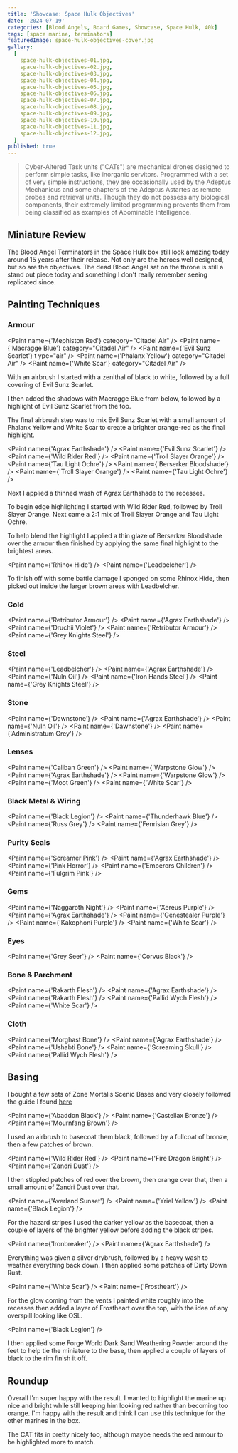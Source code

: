 ```yaml
---
title: 'Showcase: Space Hulk Objectives'
date: '2024-07-19'
categories: [Blood Angels, Board Games, Showcase, Space Hulk, 40k]
tags: [space marine, terminators]
featuredImage: space-hulk-objectives-cover.jpg
gallery:
  [
    space-hulk-objectives-01.jpg,
    space-hulk-objectives-02.jpg,
    space-hulk-objectives-03.jpg,
    space-hulk-objectives-04.jpg,
    space-hulk-objectives-05.jpg,
    space-hulk-objectives-06.jpg,
    space-hulk-objectives-07.jpg,
    space-hulk-objectives-08.jpg,
    space-hulk-objectives-09.jpg,
    space-hulk-objectives-10.jpg,
    space-hulk-objectives-11.jpg,
    space-hulk-objectives-12.jpg,
  ]
published: true
---
```



> Cyber-Altered Task units ("CATs") are mechanical drones designed to perform simple tasks, like inorganic servitors.
> Programmed with a set of very simple instructions, they are occasionally used by the Adeptus Mechanicus and some
> chapters of the Adeptus Astartes as remote probes and retrieval units. Though they do not possess any biological
> components, their extremely limited programming prevents them from being classified as examples of Abominable
> Intelligence.

## Miniature Review

The Blood Angel Terminators in the Space Hulk box still look amazing today around 15 years after their release. Not
only are the heroes well designed, but so are the objectives. The dead Blood Angel sat on the throne is still a stand
out piece today and something I don't really remember seeing replicated since.

## Painting Techniques

### Armour

<Paint name={'Mephiston Red'} category="Citadel Air" />
<Paint name={'Macragge Blue'} category="Citadel Air" />
<Paint name={'Evil Sunz Scarlet'} t ype="air" />
<Paint name={'Phalanx Yellow'} category="Citadel Air" />
<Paint name={'White Scar'} category="Citadel Air" />

With an airbrush I started with a zenithal of black to white, followed by a full covering of Evil Sunz Scarlet.

I then added the shadows with Macragge Blue from below, followed by a highlight of Evil Sunz Scarlet from the top.

The final airbrush step was to mix Evil Sunz Scarlet with a small amount of Phalanx Yellow and White Scar to create a
brighter orange-red as the final highlight.

<Paint name={'Agrax Earthshade'} />
<Paint name={'Evil Sunz Scarlet'} />
<Paint name={'Wild Rider Red'} />
<Paint name={'Troll Slayer Orange'} />
<Paint name={'Tau Light Ochre'} />
<Paint name={'Berserker Bloodshade'} />
<Paint name={'Troll Slayer Orange'} />
<Paint name={'Tau Light Ochre'} />

Next I applied a thinned wash of Agrax Earthshade to the recesses.

To begin edge highlighting I started with Wild Rider Red, followed by Troll Slayer Orange. Next came a 2:1 mix of
Troll Slayer Orange and Tau Light Ochre.

To help blend the highlight I applied a thin glaze of Berserker Bloodshade over the armour then finished by applying
the same final highlight to the brightest areas.

<Paint name={'Rhinox Hide'} />
<Paint name={'Leadbelcher'} />

To finish off with some battle damage I sponged on some Rhinox Hide, then picked out inside the larger brown areas
with Leadbelcher.

### Gold

<Paint name={'Retributor Armour'} />
<Paint name={'Agrax Earthshade'} />
<Paint name={'Druchii Violet'} />
<Paint name={'Retributor Armour'} />
<Paint name={'Grey Knights Steel'} />

### Steel

<Paint name={'Leadbelcher'} />
<Paint name={'Agrax Earthshade'} />
<Paint name={'Nuln Oil'} />
<Paint name={'Iron Hands Steel'} />
<Paint name={'Grey Knights Steel'} />

### Stone

<Paint name={'Dawnstone'} />
<Paint name={'Agrax Earthshade'} />
<Paint name={'Nuln Oil'} />
<Paint name={'Dawnstone'} />
<Paint name={'Administratum Grey'} />

### Lenses

<Paint name={'Caliban Green'} />
<Paint name={'Warpstone Glow'} />
<Paint name={'Agrax Earthshade'} />
<Paint name={'Warpstone Glow'} />
<Paint name={'Moot Green'} />
<Paint name={'White Scar'} />

### Black Metal & Wiring

<Paint name={'Black Legion'} />
<Paint name={'Thunderhawk Blue'} />
<Paint name={'Russ Grey'} />
<Paint name={'Fenrisian Grey'} />

### Purity Seals

<Paint name={'Screamer Pink'} />
<Paint name={'Agrax Earthshade'} />
<Paint name={'Pink Horror'} />
<Paint name={'Emperors Children'} />
<Paint name={'Fulgrim Pink'} />

### Gems

<Paint name={'Naggaroth Night'} />
<Paint name={'Xereus Purple'} />
<Paint name={'Agrax Earthshade'} />
<Paint name={'Genestealer Purple'} />
<Paint name={'Kakophoni Purple'} />
<Paint name={'White Scar'} />

### Eyes

<Paint name={'Grey Seer'} />
<Paint name={'Corvus Black'} />

### Bone & Parchment

<Paint name={'Rakarth Flesh'} />
<Paint name={'Agrax Earthshade'} />
<Paint name={'Rakarth Flesh'} />
<Paint name={'Pallid Wych Flesh'} />
<Paint name={'White Scar'} />

### Cloth

<Paint name={'Morghast Bone'} />
<Paint name={'Agrax Earthshade'} />
<Paint name={'Ushabti Bone'} />
<Paint name={'Screaming Skull'} />
<Paint name={'Pallid Wych Flesh'} />

## Basing

I bought a few sets of Zone Mortalis Scenic Bases and very closely followed the guide I found
[here](https://www.realmofplastic.com/warhammer/painting-tutorial-zone-mortalis-bases)

<Paint name={'Abaddon Black'} />
<Paint name={'Castellax Bronze'} />
<Paint name={'Mournfang Brown'} />

I used an airbrush to basecoat them black, followed by a fullcoat of bronze, then a few patches of brown.

<Paint name={'Wild Rider Red'} />
<Paint name={'Fire Dragon Bright'} />
<Paint name={'Zandri Dust'} />

I then stippled patches of red over the brown, then orange over that, then a small amount of Zandri Dust over that.

<Paint name={'Averland Sunset'} />
<Paint name={'Yriel Yellow'} />
<Paint name={'Black Legion'} />

For the hazard stripes I used the darker yellow as the basecoat, then a couple of layers of the brighter yellow before
adding the black stripes.

<Paint name={'Ironbreaker'} />
<Paint name={'Agrax Earthshade'} />

Everything was given a silver drybrush, followed by a heavy wash to weather everything back down. I then applied some
patches of Dirty Down Rust.

<Paint name={'White Scar'} />
<Paint name={'Frostheart'} />

For the glow coming from the vents I painted white roughly into the recesses then added a layer of Frostheart over the
top, with the idea of any overspill looking like OSL.

<Paint name={'Black Legion'} />

I then applied some Forge World Dark Sand Weathering Powder around the feet to help tie the miniature to the base, then
applied a couple of layers of black to the rim finish it off.

## Roundup

Overall I'm super happy with the result. I wanted to highlight the marine up nice and bright while still keeping him
looking red rather than becoming too orange. I'm happy with the result and think I can use this technique for the
other marines in the box.

The CAT fits in pretty nicely too, although maybe needs the red armour to be highlighted more to match.
